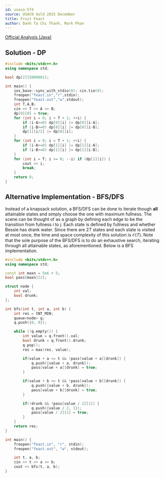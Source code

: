 ```yaml
---
id: usaco-574
source: USACO Gold 2015 December
title: Fruit Feast
author: Danh Ta Chi Thanh, Mark Phan
---
```


[Official Analysis (Java)](http://www.usaco.org/current/data/sol_feast_gold_dec15.html)

## Solution - DP

<LanguageSection>

<CPPSection>

```cpp
#include <bits/stdc++.h>
using namespace std;

bool dp[2][5000001];

int main() {
	ios_base::sync_with_stdio(0); cin.tie(0);
	freopen("feast.in","r",stdin);
	freopen("feast.out","w",stdout);
	int T,A,B;
	cin >> T >> A >> B;
	dp[0][0] = true;
	for (int i = 0; i < T + 1; ++i) {
		if (i-A>=0) dp[0][i] |= dp[0][i-A];
		if (i-B>=0) dp[0][i] |= dp[0][i-B];
		dp[1][i/2] |= dp[0][i];
	}
	for (int i = 0; i < T + 1; ++i) {
		if (i-A>=0) dp[1][i] |= dp[1][i-A];
		if (i-B>=0) dp[1][i] |= dp[1][i-B];
	}
	for (int i = T; i >= 0; --i) if (dp[1][i]) {
		cout << i;
		break;
	}
	return 0;
}
```

</CPPSection>

</LanguageSection>

## Alternative Implementation - BFS/DFS

Instead of a knapsack solution, a BFS/DFS can be done to iterate though **all** attainable states and simply choose the one with maximum fullness. The scene can be thought of as a graph by defining each edge to be the transition from fullness $i$ to $j$. Each state is defined by fullness and whether Bessie has drank water. Since there are $2T$ states and each state is visited at most once, the time and space complexity of this solution is $\mathcal{O}(T)$. Note that the sole purpose of the BFS/DFS is to do an exhaustive search, iterating through all attainable states, as aforementioned. Below is a BFS implementation.

<LanguageSection>

<CPPSection>

```cpp
#include <bits/stdc++.h>
using namespace std;

const int maxn = 5e6 + 5;
bool pass[maxn][2];

struct node {
	int val;
	bool drunk;
};

int bfs(int t, int a, int b) {
	int res = INT_MIN;
	queue<node> q;
	q.push({0, 0});

	while (!q.empty()) {
		int value = q.front().val;
		bool drunk = q.front().drunk;
		q.pop();
		res = max(res, value);

		if(value + a <= t && !pass[value + a][drunk]) {
			q.push({value + a, drunk});
			pass[value + a][drunk] = true;
		}

		if(value + b <= t && !pass[value + b][drunk]) {
			q.push({value + b, drunk});
			pass[value + b][drunk] = true;
		}

		if(!drunk && !pass[value / 2][1]) {
			q.push({value / 2, 1});
			pass[value / 2][1] = true;
		}
	}
	return res;
}

int main() {
	freopen("feast.in", "r", stdin);
	freopen("feast.out", "w", stdout);

	int t, a, b;
	cin >> t >> a >> b;
	cout << bfs(t, a, b);
}
```

</CPPSection>

</LanguageSection>
